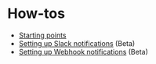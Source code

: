 # How-tos

* [Starting points](/code_monitoring/how-tos/starting_points)
* [Setting up Slack notifications](/code_monitoring/how-tos/slack) (Beta)
* [Setting up Webhook notifications](/code_monitoring/how-tos/webhook) (Beta)
